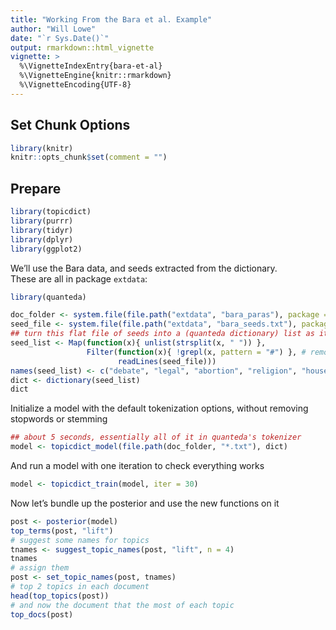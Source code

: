 ```yaml
---
title: "Working From the Bara et al. Example"
author: "Will Lowe"
date: "`r Sys.Date()`"
output: rmarkdown::html_vignette
vignette: >
  %\VignetteIndexEntry{bara-et-al}
  %\VignetteEngine{knitr::rmarkdown}
  %\VignetteEncoding{UTF-8}
---
```


## Set Chunk Options

```r
library(knitr)
knitr::opts_chunk$set(comment = "")
```

## Prepare

```r
library(topicdict)
library(purrr)
library(tidyr)
library(dplyr)
library(ggplot2)
```


We'll use the Bara data, and seeds extracted from the dictionary.  
These are all in package `extdata`:
```r
library(quanteda)

doc_folder <- system.file(file.path("extdata", "bara_paras"), package = "topicdict")
seed_file <- system.file(file.path("extdata", "bara_seeds.txt"), package = "topicdict")
## turn this flat file of seeds into a (quanteda dictionary) list as it would be used
seed_list <- Map(function(x){ unlist(strsplit(x, " ")) }, 
                 Filter(function(x){ !grepl(x, pattern = "#") }, # remove comments
                        readLines(seed_file)))
names(seed_list) <- c("debate", "legal", "abortion", "religion", "house", "mother-child")
dict <- dictionary(seed_list)
dict
```

Initialize a model with the default tokenization options, without removing
stopwords or stemming
```r
## about 5 seconds, essentially all of it in quanteda's tokenizer
model <- topicdict_model(file.path(doc_folder, "*.txt"), dict)
```
And run a model with one iteration to check everything works
```r
model <- topicdict_train(model, iter = 30)
```

Now let's bundle up the posterior and use the new functions on it
```r
post <- posterior(model)
top_terms(post, "lift")
# suggest some names for topics
tnames <- suggest_topic_names(post, "lift", n = 4)
tnames
# assign them
post <- set_topic_names(post, tnames)
# top 2 topics in each document
head(top_topics(post))
# and now the document that the most of each topic
top_docs(post)
```



